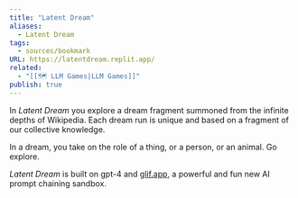 ```yaml
---
title: "Latent Dream"
aliases:
  - Latent Dream
tags:
  - sources/bookmark
URL: https://latentdream.replit.app/
related:
  - "[[🗺️ LLM Games|LLM Games]]"
publish: true
---
```


In _Latent Dream_ you explore a dream fragment summoned from the infinite depths of Wikipedia. Each dream run is unique and based on a fragment of our collective knowledge.  
  
In a dream, you take on the role of a thing, or a person, or an animal. Go explore.  
  
_Latent Dream_ is built on gpt-4 and [glif.app](https://glif.app/), a powerful and fun new AI prompt chaining sandbox.